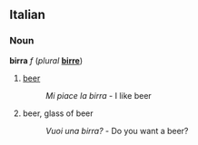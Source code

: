 ==Italian==
===Noun===
'''birra''' ''f'' (''plural'' '''[[birre]]''')

#[[beer]]
#:''Mi piace la birra'' - I like beer
#beer, glass of beer
#:''Vuoi una birra?'' - Do you want a beer?